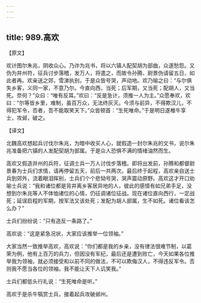 ```yaml
---
---
---
```

title: 989.高欢
---



【原文】

欢计图尔朱兆，阴收众心。乃诈为兆书，将以六镇人配契胡为部曲，众遂愁怨。又伪为并州符，征兵讨步落稽，发万人，将遣之，而故令孙腾、尉景伪请留五日，如此者再。欢亲送之郊，雪涕执别，于是众皆号哭，声动地。欢乃喻之曰：“与尔俱失乡客，义同一家，不意乃尔。今直向西，当死；后军期，又当死；配胡人，又当死。奈何？”众曰：“唯有反耳。”欢曰：“反是急计，须推一人为主。”众愿奉欢，欢曰：“尔等皆乡里，难制，虽百万众，无法终灰灭。今须与前异，不得欺汉儿，不得犯军令，否者，吾不能取笑天下。”众皆顿首：“生死唯命。”于是明日遂椎牛享士，攻邺，破之。

【译文】

北魏高欢想起兵讨伐尔朱兆，为暗中收买人心，就假造一封尔朱兆的文书，说尔朱兆准备把六镇的人发配契胡为部属。于是众人恐惧不满的情绪油然而生。

高欢又假造并州的兵符，征调士兵一万人讨伐步落稽。即将出发前，孙腾和都督尉景春为士兵们求情，请再停留五天，前后一共两次。最后终于起程，高欢亲自送士兵到郊外，流着眼泪挥别，士兵们个个悲恸号哭，哭声震动原野。高欢这才开口劝喻士兵说：“我和诸位都是背井离乡客居异地的人，彼此的感情有如兄弟手足，没想到尔朱兆等人不体恤诸位的心情，仍征调诸位征战。现在诸位直向西行，一定战死；延误启程的军期，按军法又该处死；发配为胡人部属，生不如死。诸位看该怎么办？”

士兵们纷纷说：“只有造反一条路了。”

高欢说：“这是紧急况状，大家应该推举一位领袖。”

大家当然一致推举高欢，高欢说：“你们都是我的乡亲，没有律法很难节制，以葛荣为例，他有上百万的兵力，但因没有军纪，最后还是遭到败亡，今天如果各位推举我为领袖，就必须接受和以前不同的做法，不可以欺侮汉人，不得违反军令。否则我不愿当各位的领袖，我不能让天下人讥笑我。”

士兵们都低头行礼说：“生死唯命是听。”

高欢于是杀牛犒赏士兵，接着起兵攻破邺州。